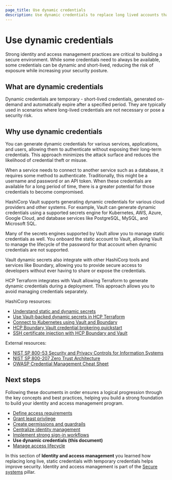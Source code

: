 ```yaml
---
page_title: Use dynamic credentials
description: Use dynamic credentials to replace long lived accounts that are not used often to improve security.
---
```


# Use dynamic credentials

Strong identity and access management practices are critical to building a secure
environment. While some credentials need to always be available, some
credentials can be dynamic and short-lived, reducing the risk of exposure while
increasing your security posture.

## What are dynamic credentials

Dynamic credentials are temporary - short-lived credentials, generated on-demand
and automatically expire after a specified period. They are typically used in
scenarios where long-lived credentials are not necessary or pose a security risk.

<VideoEmbed url="https://www.youtube.com/watch?v=1YNDSCcGbcQ"/>

## Why use dynamic credentials

You can generate dynamic credentials for various services, applications,
and users, allowing them to authenticate without exposing their long-term credentials.
This approach minimizes the attack surface and reduces the likelihood of
credential theft or misuse.

When a service needs to connect to another service such as a database, it
requires some method to authenticate. Traditionally, this might be a username
and password or an API token. When these credentials are available for a long
period of time, there is a greater potential for those credentials to become
compromised.

<VideoEmbed url="https://www.youtube.com/watch?v=E9XDfOVNN2U"/>

HashiCorp Vault supports generating dynamic credentials for various cloud
providers and other systems. For example, Vault can generate dynamic
credentials using a supported secrets engine for Kubernetes, AWS, Azure, Google Cloud, and
database services like PostgreSQL, MySQL, and Microsoft SQL.

Many of the secrets engines supported by Vault allow you to manage static
credentials as well. You onboard the static account to Vault, allowing Vault to
manage the lifecycle of the password for that account when dynamic
credentials are not supported.

Vault dynamic secrets also integrate with other HashiCorp tools and services
like Boundary, allowing you to provide secure access to developers without ever
having to share or expose the credentials.

<VideoEmbed url="https://www.youtube.com/watch?v=69UFSAIDQgM"/>

HCP Terraform integrates with Vault allowing Terraform to generate dynamic
credentials during a deployment. This approach allows you to avoid managing
credentials separately.

HashiCorp resources: 

- [Understand static and dynamic secrets](/vault/tutorials/get-started/understand-static-dynamic-secrets)
- [Use Vault-backed dynamic secrets in HCP Terraform](/terraform/cloud-docs/workspaces/dynamic-provider-credentials/vault-backed)
- [Connect to Kubernetes using Vault and Boundary](/boundary/tutorials/kubernetes-connect/kubernetes-getting-started-intro)
- [HCP Boundary Vault credential brokering quickstart](/boundary/tutorials/credential-management/hcp-vault-cred-brokering-quickstart)
- [SSH certificate injection with HCP Boundary and Vault](/boundary/tutorials/credential-management/hcp-certificate-injection)

External resources:

- [NIST SP 800-53 Security and Privacy Controls for Information Systems](https://csrc.nist.gov/pubs/sp/800/53/r5/upd1/final)
- [NIST SP 800-207 Zero Trust Architecture](https://csrc.nist.gov/pubs/sp/800/207/final)
- [OWASP Credential Management Cheat Sheet](https://cheatsheetseries.owasp.org/cheatsheets/Secrets_Management_Cheat_Sheet.html)

## Next steps

Following these documents in order ensures a logical progression through the key
concepts and best practices, helping you build a strong foundation to build your
identity and access management program.

- [Define access requirements](/well-architected-framework/secure-systems/identity-access-management/define-access-requirements)
- [Grant least privilege](/well-architected-framework/secure-systems/identity-access-management/grant-least-privilege)
- [Create permissions and guardrails](/well-architected-framework/secure-systems/identity-access-management/create-permissions-guardrails)
- [Centralize identity management](/well-architected-framework/secure-systems/identity-access-management/centralize-identity-management)
- [Implement strong sign-in workflows](/well-architected-framework/secure-systems/identity-access-management/implement-strong-sign-in-workflows)
- **Use dynamic credentials (this document)**
- [Manage access lifecycle](/well-architected-framework/secure-systems/identity-access-management/manage-access-lifecycle)

In this section of **Identity and access management** you learned how replacing
long live, static credentials with temporary credentials helps improve security.
Identity and access management is part of the [Secure
systems](/well-architected-framework/secure-systems) pillar.
